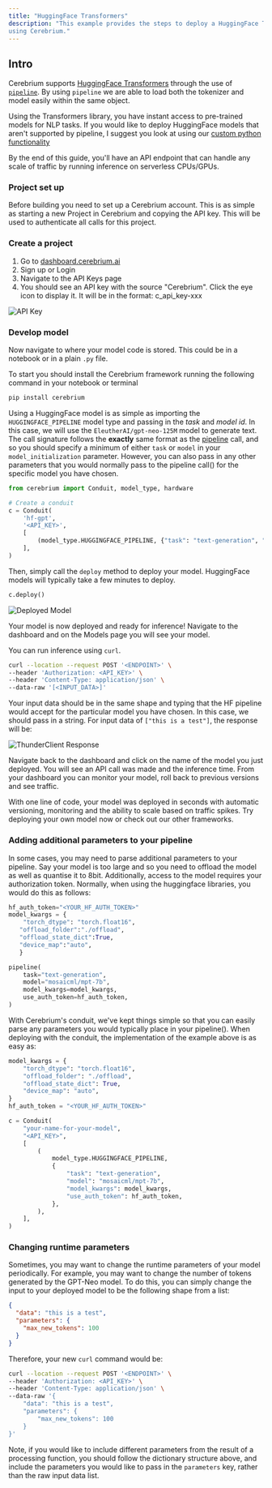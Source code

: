 ```yaml
---
title: "HuggingFace Transformers"
description: "This example provides the steps to deploy a HuggingFace Transformers model
using Cerebrium."
---
```


## Intro

Cerebrium supports [HuggingFace Transformers](https://huggingface.co/) through the use of [`pipeline`](https://huggingface.co/docs/transformers/main_classes/pipelines).
By using `pipeline` we are able to load both the tokenizer and model easily within the same object.

Using the Transformers library, you have instant access to pre-trained models for NLP tasks. If you would like to deploy HuggingFace models that aren't supported
by pipeline, I suggest you look at using our [custom python functionality](/quickstarts/custom)

By the end of this guide, you'll have an API endpoint that can handle any scale
of traffic by running inference on serverless CPUs/GPUs.

### Project set up

Before building you need to set up a Cerebrium account. This is as simple as
starting a new Project in Cerebrium and copying the API key. This will be used
to authenticate all calls for this project.

### Create a project

1. Go to [dashboard.cerebrium.ai](https://dashboard.cerebrium.ai)
2. Sign up or Login
3. Navigate to the API Keys page
4. You should see an API key with the source "Cerebrium". Click the eye icon to
   display it. It will be in the format: c_api_key-xxx

![API Key](/images/quickstarts/onnx-1.png)

### Develop model

Now navigate to where your model code is stored. This could be in a notebook or
in a plain `.py` file.

To start you should install the Cerebrium framework running the following
command in your notebook or terminal

```bash
pip install cerebrium
```

Using a HuggingFace model is as simple as importing the `HUGGINGFACE_PIPELINE` model type and passing in the _task_ and _model id_.
In this case, we will use the `EleutherAI/gpt-neo-125M` model to generate text. The call signature follows the **exactly** same format as the [pipeline](https://huggingface.co/docs/transformers/main_classes/pipelines) call,
and so you should specify a minimum of either `task` or `model` in your `model_initialization` parameter. However, you can also pass in any other parameters that you would normally pass to the pipeline call() for the specific model you have chosen.

```python
from cerebrium import Conduit, model_type, hardware

# Create a conduit
c = Conduit(
    'hf-gpt',
    '<API_KEY>',
    [
        (model_type.HUGGINGFACE_PIPELINE, {"task": "text-generation", "model": "EleutherAI/gpt-neo-125M", "max_new_tokens": 100}),
    ],
)
```

Then, simply call the `deploy` method to deploy your model. HuggingFace models will typically take a few minutes to deploy.

```python
c.deploy()
```

![Deployed Model](/images/quickstarts/hf-2.png)

Your model is now deployed and ready for inference!
Navigate to the dashboard and on the Models page you will see your model.

You can run inference using `curl`.

```bash
curl --location --request POST '<ENDPOINT>' \
--header 'Authorization: <API_KEY>' \
--header 'Content-Type: application/json' \
--data-raw '[<INPUT_DATA>]'
```

Your input data should be in the same shape and typing that the HF pipeline would accept for the particular model you have chosen.
In this case, we should pass in a string. For input data of `["this is a test"]`, the response will be:

![ThunderClient Response](/images/quickstarts/hf-3.png)

Navigate back to the dashboard and click on the name of the model you just
deployed. You will see an API call was made and the inference time. From your
dashboard you can monitor your model, roll back to previous versions and see
traffic.

With one line of code, your model was deployed in seconds with automatic
versioning, monitoring and the ability to scale based on traffic spikes. Try
deploying your own model now or check out our other frameworks.

### Adding additional parameters to your pipeline

In some cases, you may need to parse additional parameters to your pipeline. Say your model is too large and so you need to offload the model as well as quantise it to 8bit. Additionally, access to the model requires your authorization token. Normally, when using the huggingface libraries, you would do this as follows:

```python
hf_auth_token="<YOUR_HF_AUTH_TOKEN>"
model_kwargs = {
    "torch_dtype": "torch.float16",
   "offload_folder":"./offload",
   "offload_state_dict":True,
   "device_map":"auto",
   }

pipeline(
    task="text-generation",
    model="mosaicml/mpt-7b",
    model_kwargs=model_kwargs,
    use_auth_token=hf_auth_token,
)
```

With Cerebrium's conduit, we've kept things simple so that you can easily parse any parameters you would typically place in your pipeline(). When deploying with the conduit, the implementation of the example above is as easy as:

```python
model_kwargs = {
    "torch_dtype": "torch.float16",
    "offload_folder": "./offload",
    "offload_state_dict": True,
    "device_map": "auto",
}
hf_auth_token = "<YOUR_HF_AUTH_TOKEN>"

c = Conduit(
    "your-name-for-your-model",
    "<API_KEY>",
    [
        (
            model_type.HUGGINGFACE_PIPELINE,
            {
                "task": "text-generation",
                "model": "mosaicml/mpt-7b",
                "model_kwargs": model_kwargs,
                "use_auth_token": hf_auth_token,
            },
        ),
    ],
)
```

### Changing runtime parameters

Sometimes, you may want to change the runtime parameters of your model periodically. For example, you may want to change the number of tokens generated by the GPT-Neo model.
To do this, you can simply change the input to your deployed model to be the following shape from a list:

```json
{
  "data": "this is a test",
  "parameters": {
    "max_new_tokens": 100
  }
}
```

Therefore, your new `curl` command would be:

```bash
curl --location --request POST '<ENDPOINT>' \
--header 'Authorization: <API_KEY>' \
--header 'Content-Type: application/json' \
--data-raw '{
    "data": "this is a test",
    "parameters": {
        "max_new_tokens": 100
    }
}'
```

Note, if you would like to include different parameters from the result of a processing function, you should follow the dictionary structure above, and include the parameters you would like to pass in the `parameters` key, rather than the raw input data list.
